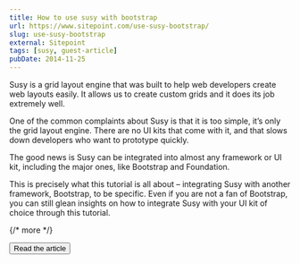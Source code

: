 ```yaml
---
title: How to use susy with bootstrap
url: https://www.sitepoint.com/use-susy-bootstrap/
slug: use-susy-bootstrap
external: Sitepoint
tags: [susy, guest-article]
pubDate: 2014-11-25
---
```


Susy is a grid layout engine that was built to help web developers create web layouts easily. It allows us to create custom grids and it does its job extremely well.

One of the common complaints about Susy is that it is too simple, it’s only the grid layout engine. There are no UI kits that come with it, and that slows down developers who want to prototype quickly.

The good news is Susy can be integrated into almost any framework or UI kit, including the major ones, like Bootstrap and Foundation.

This is precisely what this tutorial is all about – integrating Susy with another framework, Bootstrap, to be specific. Even if you are not a fan of Bootstrap, you can still glean insights on how to integrate Susy with your UI kit of choice through this tutorial.

{/* more */}

<Button href={frontmatter.url}>Read the article</Button>

